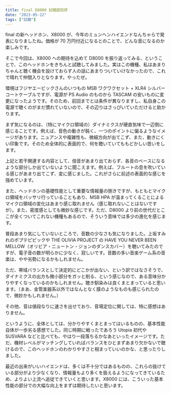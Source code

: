 ```yaml
---
title: final D8000 試聴超短評
date: "2023-05-22"
tags: ["試聴"]
---
```


final の新ヘッドホン、X8000 が、今年のミュンヘンハイエンドなんちゃらで発表になりましたね。価格が 70 万円付近になるとのことで、どんな音になるのか楽しみです。

そこで今回は、X8000 への期待を込めて D8000 を振り返ってみる、ということで、このヘッドホンをきちんと試聴してみました。実はこの機種、私はあまりちゃんと聴く機会を設けておらず人の話にあまりついていけなかったので、これで晴れて仲間入りとなります。やったぜ。

環境はフジヤエービックさんのいつもの MSB ワクワクセット + XLR4 シルバーコートケーブルですが、電源が PS Audio のものから TASCAM の安いものに変更になったようです。そのため、前回までとは条件が異なりますし、私自身この電源で聴くのがまだ慣れていないので、その辺りはさっぴいていただけると助かります。

まず気になるのは、（特にマイクロ領域の）ダイナミクスが硬直気味で一辺倒に感じることです。例えば、音色の動きが鈍く、一つのポイントに偏るようなイメージがあります。ニュアンスや複雑性も、微細方向が出てこず、また、動きにくい印象です。そのため全体的に表面的で、何を聴いていてももどかしい思いをします。

上記と若干関連する内容として、倍音があまり出ておらず、各音のベースになるような部分しか出ていないように聞こえます。例えば、フルートの息を吹いている感じがあまり出てこず、変に感じました。これがさらに前述の表面的な感じを強めています。

また、ヘッドホンの基礎性能として重要な情報量の捌きですが、もともとマイクロ領域をバッサリ行っていることもあり、MSB HPA が温まってくることによるマイクロ領域の変化はあまり感じ取れません（感じ取れないことはないですが）。また、密度感としても微妙な感じです。ただ、D8000 より前の世代だとここが全くついてこれない機種もあるので、そういう意味では多少の進化を感じます。

普段あまり気にしていないところで、音数の少なさも気になりました。上坂すみれのポプテピピックや THE OLIVIA PROJECT の HAVE YOU NEVER BEEN MELLOW（オリビア・ニュートン・ジョンのダンスカバー）を聴いてみたのですが、電子音の数が明らかに少なく、寂しいです。音数の多い音楽ゲーム系の音楽は、やや劣勢になるかもしれません。

ただ、帯域バランスとして決定的にどこかが出ない、という訳ではなさそうで、ダイナミクスの出方も微小部分をガッと削る、という感じなので、ある意味分かりやすくなっているのかもしれません。聴き馴染みは良くまとまっていると思います。（まあ、金管楽器系以外ではなんとなく膜のようなものも感じられたので、微妙かもしれません。）

その他、音は値段なりに速さを出せており、音場定位に関しては、特に感想はありません。

というように、全体としては、分かりやすくまとまってはいるものの、基本性能自体が一歩劣る感想でした。同じ時期に戦ったであろう Utopia 初代や SUSVARA などと比べても、やはり一段落ちるかなあといったイメージです。ただ、機材レベルがマッチングしていればバランスをひとまずあまり欠かないで聴けるので、このヘッドホンのわかりやすさと相まっていいのかな、と思ったりしました。

最近の出来がいいハイエンドは、多くは不十分ではあるものの、これらの抜けている部分がより少なくなり、情報量もより多くを扱えるようになってきているため、よりよい上流へ追従できていくと思います。X8000 には、こういった基本性能の部分での大幅な向上をまずは期待したいと思います。
